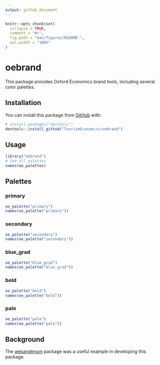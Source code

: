 ```yaml
---
output: github_document
---
```


<!-- README.md is generated from README.Rmd. Please edit that file -->

```r
knitr::opts_chunk$set(
  collapse = TRUE,
  comment = "#>",
  fig.path = "man/figures/README-",
  out.width = "100%"
)
```

# oebrand

<!-- badges: start -->
<!-- badges: end -->

This package provides Oxford Economics brand tools, including several color palettes. 

## Installation

You can install this package from [GitHub](https://github.com/) with:

``` r
# install.packages("devtools")
devtools::install_github("TourismEconomics/oebrand")
```

## Usage

```r
library("oebrand")
# See all palettes
names(oe_palettes)
```

## Palettes

### primary

```r
oe_palette("primary")
names(oe_palette("primary"))
```

### secondary

```r
oe_palette("secondary")
names(oe_palette("secondary"))
```

### blue_grad

```r
oe_palette("blue_grad")
names(oe_palette("blue_grad"))
```

### bold

```r
oe_palette("bold")
names(oe_palette("bold"))
```

### pale

```r
oe_palette("pale")
names(oe_palette("pale"))
```


## Background

The [wesanderson](https://github.com/karthik/wesanderson) package was a useful example in developing this package. 
